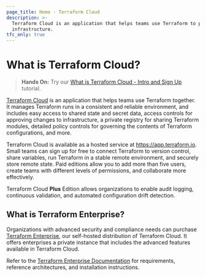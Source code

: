 ```yaml
---
page_title: Home - Terraform Cloud
description: >-
  Terraform Cloud is an application that helps teams use Terraform to provision
  infrastructure.
tfc_only: true
---
```


# What is Terraform Cloud?

> **Hands On:** Try our [What is Terraform Cloud - Intro and Sign Up](/terraform/tutorials/cloud-get-started/cloud-sign-up) tutorial.

[Terraform Cloud](https://cloud.hashicorp.com/products/terraform) is an application that helps teams use Terraform together. It manages Terraform runs in a consistent and reliable environment, and includes easy access to shared state and secret data, access controls for approving changes to infrastructure, a private registry for sharing Terraform modules, detailed policy controls for governing the contents of Terraform configurations, and more.

Terraform Cloud is available as a hosted service at <https://app.terraform.io>. Small teams can sign up for free to connect Terraform to version control, share variables, run Terraform in a stable remote environment, and securely store remote state. Paid editions allow you to add more than five users, create teams with different levels of permissions, and collaborate more effectively.

Terraform Cloud **Plus** Edition allows organizations to enable audit logging, continuous validation, and automated configuration drift detection.

## What is Terraform Enterprise?

Organizations with advanced security and compliance needs can purchase [Terraform Enterprise](/terraform/enterprise), our self-hosted distribution of Terraform Cloud. It offers enterprises a private instance that includes the advanced features available in Terraform Cloud.

Refer to the [Terraform Enterprise Documentation](/terraform/enterprise) for requirements, reference architectures, and installation instructions.

